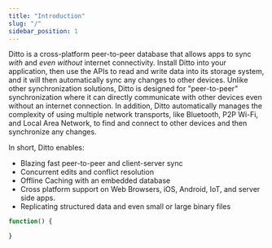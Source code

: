 ```yaml
---
title: "Introduction"
slug: "/"
sidebar_position: 1
---
```


Ditto is a cross-platform peer-to-peer database that allows apps to sync _with_ and _even without_ internet connectivity.
Install Ditto into your application, then use the APIs to read and write data into its storage system, and it will then automatically sync any changes to other devices. Unlike other synchronization solutions, Ditto is designed for "peer-to-peer" synchronization where it can directly communicate with other devices even without an internet connection. In addition, Ditto automatically manages the complexity of using multiple network transports, like Bluetooth, P2P Wi-Fi, and Local Area Network, to find and connect to other devices and then synchronize any changes.

In short, Ditto enables:

- Blazing fast peer-to-peer and client-server sync
- Concurrent edits and conflict resolution
- Offline Caching with an embedded database
- Cross platform support on Web Browsers, iOS, Android, IoT, and server side apps.
- Replicating structured data and even small or large binary files

```js
function() {

}
```
